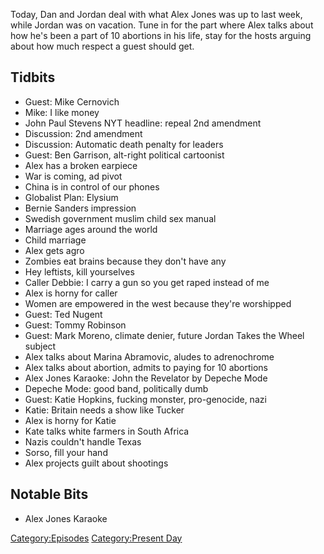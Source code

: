 {{Episode
    | title             = March 25-31, Part 2
    | caption           = [https://knowledgefight.libsyn.com/knowledge-fight-mar-25-31-part-2 Listen to this episode on Libsyn]
    | episodeNumber     = 144
    | length            = 02:14:32
    | airDate           = April 2, 2018
    | coverageStartDate = March 25, 2018
    | coverageEndDate   = March 31, 2018
    | episodeType       = [[:Category:Present Day|Present Day]]
    | appearance        = [[Mike Cernovich]], [[John Paul Stevens]], [[Ben Garrison]], [[Ted Nugent]], [[Tommy Robinson]], [[Mark Moreno]], [[Marina Abramovic]], [[Katie Hopkins]], [[George Soros]]
    | previousEpisode   = [[143: March 25-31 Part 1]]
    | nextEpisode       = [[145: April 2, 2018]]
}}

{{Stub}}

Today, Dan and Jordan deal with what Alex Jones was up to last week, while Jordan was on vacation. Tune in for the part where Alex talks about how he's been a part of 10 abortions in his life, stay for the hosts arguing about how much respect a guest should get.

==Tidbits==

*Guest: Mike Cernovich
*Mike: I like money
*John Paul Stevens NYT headline: repeal 2nd amendment
*Discussion: 2nd amendment
*Discussion: Automatic death penalty for leaders
*Guest: Ben Garrison, alt-right political cartoonist
*Alex has a broken earpiece
*War is coming, ad pivot
*China is in control of our phones
*Globalist Plan: Elysium
*Bernie Sanders impression
*Swedish government muslim child sex manual
*Marriage ages around the world
*Child marriage
*Alex gets agro
*Zombies eat brains because they don't have any
*Hey leftists, kill yourselves
*Caller Debbie: I carry a gun so you get raped instead of me
*Alex is horny for caller
*Women are empowered in the west because they're worshipped
*Guest: Ted Nugent
*Guest: Tommy Robinson
*Guest: Mark Moreno, climate denier, future Jordan Takes the Wheel subject
*Alex talks about Marina Abramovic, aludes to adrenochrome
*Alex talks about abortion, admits to paying for 10 abortions
*Alex Jones Karaoke: John the Revelator by Depeche Mode
*Depeche Mode: good band, politically dumb
*Guest: Katie Hopkins, fucking monster, pro-genocide, nazi
*Katie: Britain needs a show like Tucker
*Alex is horny for Katie
*Kate talks white farmers in South Africa
*Nazis couldn't handle Texas
*Sorso, fill your hand
*Alex projects guilt about shootings

==Notable Bits==

*Alex Jones Karaoke

[[Category:Episodes]]
[[Category:Present Day]]